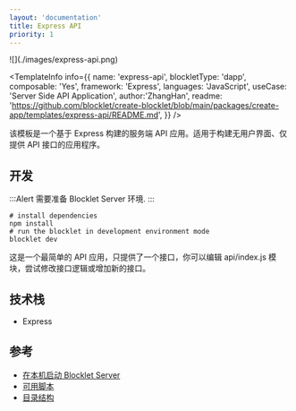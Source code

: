 ```yaml
---
layout: 'documentation'
title: Express API
priority: 1
---
```


<TemplateCoverImage>
  ![](./images/express-api.png)
</TemplateCoverImage>

<TemplateInfo info={{ 
  name: 'express-api', 
  blockletType: 'dapp',
  composable: 'Yes',
  framework: 'Express', 
  languages: 'JavaScript',
  useCase: 'Server Side API Application', 
  author:'ZhangHan',
  readme: 'https://github.com/blocklet/create-blocklet/blob/main/packages/create-app/templates/express-api/README.md',
}} />

该模板是一个基于 Express 构建的服务端 API 应用。适用于构建无用户界面、仅提供 API 接口的应用程序。

## 开发

:::Alert
需要准备 Blocklet Server 环境.
:::

```shell
# install dependencies
npm install
# run the blocklet in development environment mode
blocklet dev
```

这是一个最简单的 API 应用，只提供了一个接口，你可以编辑 api/index.js 模块，尝试修改接口逻辑或增加新的接口。

## 技术栈

- Express

## 参考

- [在本机启动 Blocklet Server](https://developer.blocklet.io/docs/en/prerequisites/server)
- [可用脚本](/available-scripts)
- [目录结构](/folder-structure)
